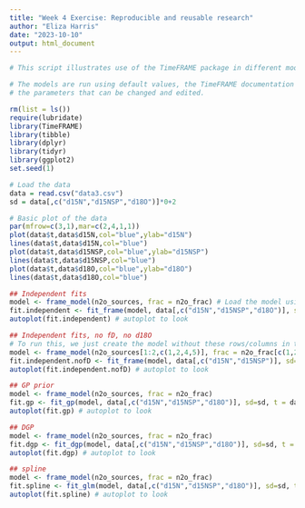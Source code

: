 ```yaml
---
title: "Week 4 Exercise: Reproducible and reusable research"
author: "Eliza Harris"
date: "2023-10-10"
output: html_document
---
```

  
```r
# This script illustrates use of the TimeFRAME package in different model configurations on an example dataset

# The models are run using default values, the TimeFRAME documentation describes in detail 
# the parameters that can be changed and edited.

rm(list = ls())
require(lubridate)
library(TimeFRAME)
library(tibble)
library(dplyr)
library(tidyr)
library(ggplot2)
set.seed(1)

# Load the data 
data = read.csv("data3.csv") 
sd = data[,c("d15N","d15NSP","d18O")]*0+2

# Basic plot of the data
par(mfrow=c(3,1),mar=c(2,4,1,1))
plot(data$t,data$d15N,col="blue",ylab="d15N")
lines(data$t,data$d15N,col="blue")
plot(data$t,data$d15NSP,col="blue",ylab="d15NSP")
lines(data$t,data$d15NSP,col="blue")
plot(data$t,data$d18O,col="blue",ylab="d18O")
lines(data$t,data$d18O,col="blue")

## Independent fits
model <- frame_model(n2o_sources, frac = n2o_frac) # Load the model using default sources and fractionation
fit.independent <- fit_frame(model, data[,c("d15N","d15NSP","d18O")], sd=sd, t = data$t)
autoplot(fit.independent) # autoplot to look

## Independent fits, no fD, no d18O
# To run this, we just create the model without these rows/columns in the sources and fractionation
model <- frame_model(n2o_sources[1:2,c(1,2,4,5)], frac = n2o_frac[c(1,2,4,5)])
fit.independent.nofD <- fit_frame(model, data[,c("d15N","d15NSP")], sd=sd[,1:2], t = data$t)
autoplot(fit.independent.nofD) # autoplot to look

## GP prior
model <- frame_model(n2o_sources, frac = n2o_frac) 
fit.gp <- fit_gp(model, data[,c("d15N","d15NSP","d18O")], sd=sd, t = data$t)
autoplot(fit.gp) # autoplot to look

## DGP
model <- frame_model(n2o_sources, frac = n2o_frac) 
fit.dgp <- fit_dgp(model, data[,c("d15N","d15NSP","d18O")], sd=sd, t = data$t)
autoplot(fit.dgp) # autoplot to look

## spline
model <- frame_model(n2o_sources, frac = n2o_frac) 
fit.spline <- fit_glm(model, data[,c("d15N","d15NSP","d18O")], sd=sd, t = data$t)
autoplot(fit.spline) # autoplot to look
```

